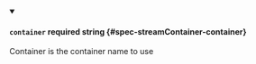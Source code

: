 
<details className="config-field" data-expandable="false" open>
<summary>

#### `container` <span className="config-field-required" data-required="false">required</span> <span className="config-field-type">string</span> <span className="config-field-default"></span> <span className="config-field-enum"></span> {#spec-streamContainer-container}

Container is the container name to use

</summary>



</details>

